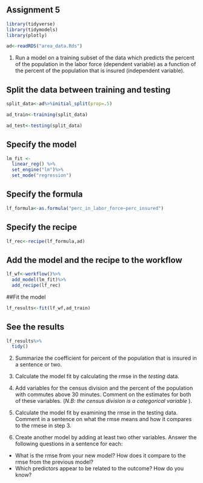 Assignment 5
----------------


```r
library(tidyverse)
library(tidymodels)
library(plotly)
```


```r
ad<-readRDS("area_data.Rds")
```

1. Run a model on a training subset of the data which predicts the percent of the population in the labor force (dependent variable) as a function of the percent of the population that is insured (independent variable). 


## Split the data between training and testing
```r

split_data<-ad%>%initial_split(prop=.5)

ad_train<-training(split_data)

ad_test<-testing(split_data)
```

## Specify the model 
```r
lm_fit <- 
  linear_reg() %>% 
  set_engine("lm")%>%
  set_mode("regression")
```

## Specify the formula
```r
lf_formula<-as.formula("perc_in_labor_force~perc_insured")
```

## Specify the recipe
```r
lf_rec<-recipe(lf_formula,ad)
```

## Add the model and the recipe to the workflow
```r
lf_wf<-workflow()%>%
  add_model(lm_fit)%>%
  add_recipe(lf_rec)
```


##Fit the model
```r
lf_results<-fit(lf_wf,ad_train)
```

## See the results

```r
lf_results%>%
  tidy()
```


2. Summarize the coefficient for percent of the population that is insured in a sentence or two. 

3. Calculate the model fit by calculating the rmse in the *testing* data. 

4. Add variables for the census division and the percent of the population with commutes above 30 minutes. Comment on the estimates for both of these variables. (*N.B: the census division is a categorical variable* ). 

5. Calculate the model fit by examining the rmse in the testing data. Comment in a sentence on what the rmse means and how it compares to the rmese in step 3. 

6. Create another model by adding at least two other variables. Answer the following questions in a sentence for each:
  - What is the rmse from your new model? How does it compare to the rmse from the previous model? 
  - Which predictors appear to be related to the outcome? How do you know?


